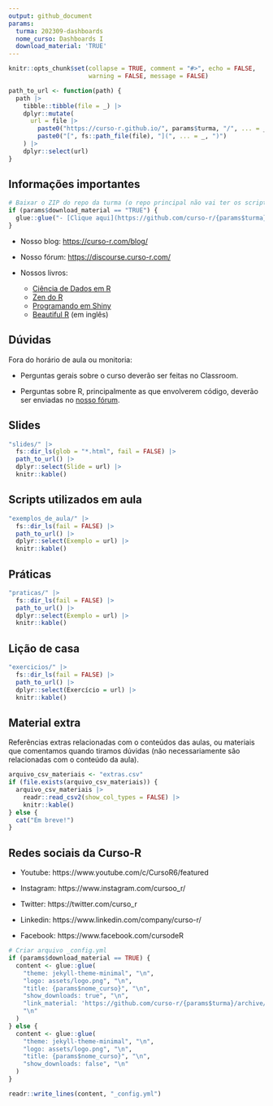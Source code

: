 ```yaml
---
output: github_document
params:
  turma: 202309-dashboards
  nome_curso: Dashboards I
  download_material: 'TRUE'
---
```


<!-- README.md is generated from README.Rmd. Please edit that file -->

```r
knitr::opts_chunk$set(collapse = TRUE, comment = "#>", echo = FALSE,
                      warning = FALSE, message = FALSE)

path_to_url <- function(path) {
  path |>
    tibble::tibble(file = _) |>
    dplyr::mutate(
      url = file |>
        paste0("https://curso-r.github.io/", params$turma, "/", ... = _) |>
        paste0("[", fs::path_file(file), "](", ... = _, ")")
    ) |>
    dplyr::select(url)
}
```

## Informações importantes

```r
# Baixar o ZIP do repo da turma (o repo principal não vai ter os scripts feitos em aula)
if (params$download_material == "TRUE") {
  glue::glue("- [Clique aqui](https://github.com/curso-r/{params$turma}/archive/refs/heads/main.zip) para baixar o material do curso.")
}
```

- Nosso blog: [https://curso-r.com/blog/](https://curso-r.com/blog/)

- Nosso fórum: [https://discourse.curso-r.com/](https://discourse.curso-r.com/)

- Nossos livros: 
  - [Ciência de Dados em R](https://livro.curso-r.com/)
  - [Zen do R](https://curso-r.github.io/zen-do-r/)
  - [Programando em Shiny](https://programando-em-shiny.curso-r.com/)
  - [Beautiful R](https://curso-r.github.io/beautiful-r/) (em inglês)



## Dúvidas

Fora do horário de aula ou monitoria:

- Perguntas gerais sobre o curso deverão ser feitas no Classroom.

- Perguntas sobre R, principalmente as que envolverem código, deverão ser enviadas no [nosso fórum](https://discourse.curso-r.com/).

## Slides

```r
"slides/" |>
  fs::dir_ls(glob = "*.html", fail = FALSE) |>
  path_to_url() |>
  dplyr::select(Slide = url) |>
  knitr::kable()
```


## Scripts utilizados em aula

```r
"exemplos_de_aula/" |>
  fs::dir_ls(fail = FALSE) |>
  path_to_url() |>
  dplyr::select(Exemplo = url) |>
  knitr::kable()
```
## Práticas

```r
"praticas/" |>
  fs::dir_ls(fail = FALSE) |>
  path_to_url() |>
  dplyr::select(Exemplo = url) |>
  knitr::kable()
```

## Lição de casa

```r
"exercicios/" |>
  fs::dir_ls(fail = FALSE) |>
  path_to_url() |>
  dplyr::select(Exercício = url) |>
  knitr::kable()
```


## Material extra

Referências extras relacionadas com o conteúdos das aulas, ou materiais que
comentamos quando tiramos dúvidas (não necessariamente são relacionadas com o
conteúdo da aula).


```r
arquivo_csv_materiais <- "extras.csv"
if (file.exists(arquivo_csv_materiais)) {
  arquivo_csv_materiais |>
    readr::read_csv2(show_col_types = FALSE) |>
    knitr::kable()
} else {
  cat("Em breve!")
}
```

## Redes sociais da Curso-R

- Youtube: https://www.youtube.com/c/CursoR6/featured

- Instagram: https://www.instagram.com/cursoo_r/

- Twitter: https://twitter.com/curso_r

- Linkedin: https://www.linkedin.com/company/curso-r/

- Facebook: https://www.facebook.com/cursodeR

```r
# Criar arquivo _config.yml
if (params$download_material == TRUE) {
  content <- glue::glue(
    "theme: jekyll-theme-minimal", "\n",
    "logo: assets/logo.png", "\n",
    "title: {params$nome_curso}", "\n",
    "show_downloads: true", "\n",
    "link_material: 'https://github.com/curso-r/{params$turma}/archive/refs/heads/main.zip'",
    "\n"
  )
} else {
  content <- glue::glue(
    "theme: jekyll-theme-minimal", "\n",
    "logo: assets/logo.png", "\n",
    "title: {params$nome_curso}", "\n",
    "show_downloads: false", "\n"
  )
}

readr::write_lines(content, "_config.yml")
```
